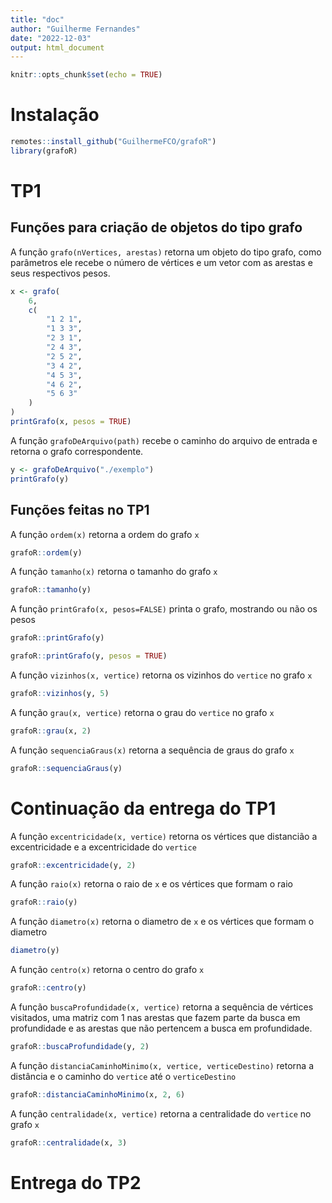 ```yaml
---
title: "doc"
author: "Guilherme Fernandes"
date: "2022-12-03"
output: html_document
---
```


```r
knitr::opts_chunk$set(echo = TRUE)
```

# Instalação

```r
remotes::install_github("GuilhermeFCO/grafoR")
library(grafoR)
```

# TP1

## Funções para criação de objetos do tipo grafo

A função `grafo(nVertices, arestas)` retorna um objeto do tipo grafo, como parâmetros ele recebe o número de vértices e um vetor com as arestas e seus respectivos pesos.

```r
x <- grafo(
	6,
	c(
		"1 2 1",
		"1 3 3",
		"2 3 1",
		"2 4 3",
		"2 5 2",
		"3 4 2",
		"4 5 3",
		"4 6 2",
		"5 6 3"
	)
)
printGrafo(x, pesos = TRUE)
```

A função `grafoDeArquivo(path)` recebe o caminho do arquivo de entrada e retorna o grafo correspondente.

```r
y <- grafoDeArquivo("./exemplo")
printGrafo(y)
```

## Funções feitas no TP1

A função `ordem(x)` retorna a ordem do grafo `x`

```r
grafoR::ordem(y)
```

A função `tamanho(x)` retorna o tamanho do grafo `x`

```r
grafoR::tamanho(y)
```

A função `printGrafo(x, pesos=FALSE)` printa o grafo, mostrando ou não os pesos

```r
grafoR::printGrafo(y)
```

```r
grafoR::printGrafo(y, pesos = TRUE)
```

A função `vizinhos(x, vertice)` retorna os vizinhos do `vertice` no grafo `x`

```r
grafoR::vizinhos(y, 5)
```

A função `grau(x, vertice)` retorna o grau do `vertice` no grafo `x`

```r
grafoR::grau(x, 2)
```

A função `sequenciaGraus(x)` retorna a sequência de graus do grafo `x`

```r
grafoR::sequenciaGraus(y)
```

# Continuação da entrega do TP1

A função `excentricidade(x, vertice)` retorna os vértices que distancião a excentricidade e a excentricidade do `vertice`

```r
grafoR::excentricidade(y, 2)
```
A função `raio(x)` retorna o raio de `x` e os vértices que formam o raio

```r
grafoR::raio(y)
```
A função `diametro(x)` retorna o diametro de `x` e os vértices que formam o diametro

```r
diametro(y)
```
A função `centro(x)` retorna o centro do grafo `x`

```r
grafoR::centro(y)
```

A função `buscaProfundidade(x, vertice)` retorna a sequência de vértices visitados, uma matriz com 1 nas arestas que fazem parte da busca em profundidade e as arestas que não pertencem a busca em profundidade.

```r
grafoR::buscaProfundidade(y, 2)
```
A função `distanciaCaminhoMinimo(x, vertice, verticeDestino)` retorna a distância e o caminho do `vertice` até o `verticeDestino`

```r
grafoR::distanciaCaminhoMinimo(x, 2, 6)
```

A função `centralidade(x, vertice)` retorna a centralidade do `vertice` no grafo `x`

```r
grafoR::centralidade(x, 3)
```


# Entrega do TP2

